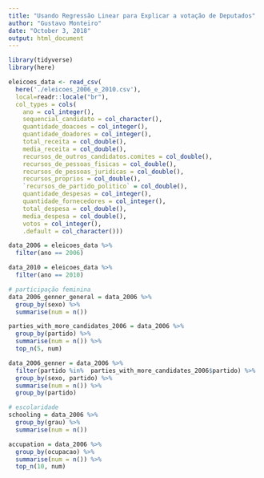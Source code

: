 ```yaml
---
title: "Usando Regressão Linear para Explicar a votação de Deputados"
author: "Gustavo Monteiro"
date: "October 3, 2018"
output: html_document
---
```


```r
library(tidyverse)
library(here)
```

```r
eleicoes_data <- read_csv(
  here('./eleicoes_2006_e_2010.csv'), 
  local=readr::locale("br"),
  col_types = cols(
    ano = col_integer(),
    sequencial_candidato = col_character(),
    quantidade_doacoes = col_integer(),
    quantidade_doadores = col_integer(),
    total_receita = col_double(),
    media_receita = col_double(),
    recursos_de_outros_candidatos.comites = col_double(),
    recursos_de_pessoas_fisicas = col_double(),
    recursos_de_pessoas_juridicas = col_double(),
    recursos_proprios = col_double(),
    `recursos_de_partido_politico` = col_double(),
    quantidade_despesas = col_integer(),
    quantidade_fornecedores = col_integer(),
    total_despesa = col_double(),
    media_despesa = col_double(),
    votos = col_integer(),
    .default = col_character()))
```

```r
data_2006 = eleicoes_data %>% 
  filter(ano == 2006)

data_2010 = eleicoes_data %>% 
  filter(ano == 2010)
```

```r
# participação feminina
data_2006_genner_general = data_2006 %>% 
  group_by(sexo) %>% 
  summarise(num = n())

parties_with_more_candidates_2006 = data_2006 %>% 
  group_by(partido) %>% 
  summarise(num = n()) %>% 
  top_n(5, num)

data_2006_genner = data_2006 %>% 
  filter(partido %in%  parties_with_more_candidates_2006$partido) %>% 
  group_by(sexo, partido) %>%
  summarise(num = n()) %>% 
  group_by(partido)
```

```r
# escolaridade
schooling = data_2006 %>% 
  group_by(grau) %>% 
  summarise(num = n())

accupation = data_2006 %>% 
  group_by(ocupacao) %>% 
  summarise(num = n()) %>% 
  top_n(10, num)
```


